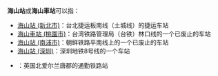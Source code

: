 '''海山站'''或'''海山車站'''可以指：
*[[海山站_(新北市)|海山站 (新北市)]]：台北捷运板南线（土城线）的捷运车站
*[[海山車站_(桃園市)|海山車站 (桃園市)]]：台湾铁路管理局（台铁）林口线的一个已废止的车站
*[[海山站_(南浦市)|海山站 (南浦市)]]：朝鲜铁路平南线上的一个已废止的车站
*[[海山站_(深圳)|海山站 (深圳)]]：深圳地铁8号线的一个车站
*{{link-en|海山站 (北爱尔兰)|Seahill railway station}}：英国北爱尔兰唐郡的通勤铁路站
{{disambiguation|Cat=三字車站名消歧義}}